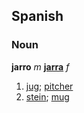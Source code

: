 == Spanish == 
=== Noun === 
'''jarro''' ''m'' '''[[jarra]]''' ''f''
# [[jug]]; [[pitcher]]
# [[stein]]; [[mug]]